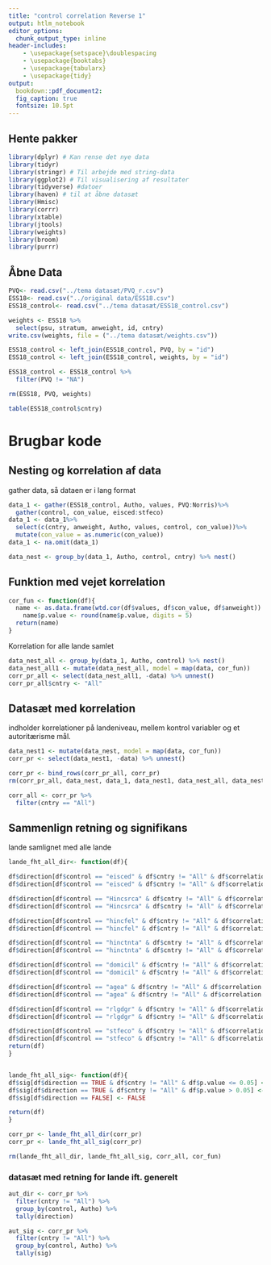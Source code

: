 ---
title: "control correlation Reverse 1"
output: htlm_notebook
editor_options: 
  chunk_output_type: inline
header-includes:
    - \usepackage{setspace}\doublespacing
    - \usepackage{booktabs} 
    - \usepackage{tabularx}
    - \usepackage{tidy}
output:   
  bookdown::pdf_document2:
  fig_caption: true
  fontsize: 10.5pt
---

## Hente pakker

```{r hente-pakker, message=FALSE, include=FALSE, echo=FALSE}
library(dplyr) # Kan rense det nye data
library(tidyr)
library(stringr) # Til arbejde med string-data
library(ggplot2) # Til visualisering af resultater
library(tidyverse) #datoer
library(haven) # til at åbne datasæt 
library(Hmisc)
library(corrr)
library(xtable)
library(jtools)
library(weights)
library(broom)
library(purrr)
```

## Åbne Data

```{r}
PVQ<- read.csv("../tema datasæt/PVQ_r.csv")
ESS18<- read.csv("../original data/ESS18.csv")
ESS18_control<- read.csv("../tema datasæt/ESS18_control.csv")
```

```{r}
weights <- ESS18 %>%
  select(psu, stratum, anweight, id, cntry)
write.csv(weights, file = ("../tema datasæt/weights.csv"))
```

```{r, include=FALSE, echo=FALSE}
ESS18_control <- left_join(ESS18_control, PVQ, by = "id")
ESS18_control <- left_join(ESS18_control, weights, by = "id")
```

```{r}
ESS18_control <- ESS18_control %>%
  filter(PVQ != "NA")
```

```{r}
rm(ESS18, PVQ, weights)
```

```{r}
table(ESS18_control$cntry)
```


# Brugbar kode

## Nesting og korrelation af data

gather data, så dataen er i lang format

```{r}
data_1 <- gather(ESS18_control, Autho, values, PVQ:Norris)%>%
  gather(control, con_value, eisced:stfeco)
data_1 <- data_1%>%
  select(c(cntry, anweight, Autho, values, control, con_value))%>%
  mutate(con_value = as.numeric(con_value))
data_1 <- na.omit(data_1)
```

```{r}
data_nest <- group_by(data_1, Autho, control, cntry) %>% nest()
```

## Funktion med vejet korrelation

```{r}
cor_fun <- function(df){
  name <- as.data.frame(wtd.cor(df$values, df$con_value, df$anweight))
    name$p.value <- round(name$p.value, digits = 5)
  return(name)
}
```

Korrelation for alle lande samlet

```{r}
data_nest_all <- group_by(data_1, Autho, control) %>% nest()
data_nest_all1 <- mutate(data_nest_all, model = map(data, cor_fun))
corr_pr_all <- select(data_nest_all1, -data) %>% unnest()
corr_pr_all$cntry <- "All"
```

## Datasæt med korrelation

indholder korrelationer på landeniveau, mellem kontrol variabler og et autoritærisme mål.

```{r}
data_nest1 <- mutate(data_nest, model = map(data, cor_fun))
corr_pr <- select(data_nest1, -data) %>% unnest()

corr_pr <- bind_rows(corr_pr_all, corr_pr)
rm(corr_pr_all, data_nest, data_1, data_nest1, data_nest_all, data_nest_all1)
```

```{r}
corr_all <- corr_pr %>%
  filter(cntry == "All")
```

## Sammenlign retning og signifikans

lande samlignet med alle lande

```{r}
lande_fht_all_dir<- function(df){

df$direction[df$control == "eisced" & df$cntry != "All" & df$correlation >= 0] <- FALSE
df$direction[df$control == "eisced" & df$cntry != "All" & df$correlation < 0] <- TRUE

df$direction[df$control == "Hincsrca" & df$cntry != "All" & df$correlation >= 0] <- FALSE
df$direction[df$control == "Hincsrca" & df$cntry != "All" & df$correlation < 0] <- TRUE

df$direction[df$control == "hincfel" & df$cntry != "All" & df$correlation <= 0] <- FALSE
df$direction[df$control == "hincfel" & df$cntry != "All" & df$correlation > 0] <- TRUE

df$direction[df$control == "hinctnta" & df$cntry != "All" & df$correlation >= 0] <- FALSE
df$direction[df$control == "hinctnta" & df$cntry != "All" & df$correlation < 0] <- TRUE

df$direction[df$control == "domicil" & df$cntry != "All" & df$correlation <= 0] <- FALSE
df$direction[df$control == "domicil" & df$cntry != "All" & df$correlation > 0] <- TRUE

df$direction[df$control == "agea" & df$cntry != "All" & df$correlation <= 0] <- FALSE
df$direction[df$control == "agea" & df$cntry != "All" & df$correlation > 0] <- TRUE

df$direction[df$control == "rlgdgr" & df$cntry != "All" & df$correlation <= 0] <- FALSE
df$direction[df$control == "rlgdgr" & df$cntry != "All" & df$correlation > 0] <- TRUE

df$direction[df$control == "stfeco" & df$cntry != "All" & df$correlation >= 0] <- FALSE
df$direction[df$control == "stfeco" & df$cntry != "All" & df$correlation < 0] <- TRUE
return(df)
}


lande_fht_all_sig<- function(df){
df$sig[df$direction == TRUE & df$cntry != "All" & df$p.value <= 0.05] <- TRUE
df$sig[df$direction == TRUE & df$cntry != "All" & df$p.value > 0.05] <- FALSE
df$sig[df$direction == FALSE] <- FALSE

return(df)
}
```

```{r}
corr_pr <- lande_fht_all_dir(corr_pr)
corr_pr <- lande_fht_all_sig(corr_pr)
```

```{r}
rm(lande_fht_all_dir, lande_fht_all_sig, corr_all, cor_fun)
```

### datasæt med retning for lande ift. generelt

```{r}
aut_dir <- corr_pr %>%
  filter(cntry != "All") %>%
  group_by(control, Autho) %>% 
  tally(direction)

aut_sig <- corr_pr %>%
  filter(cntry != "All") %>%
  group_by(control, Autho) %>% 
  tally(sig)

```

```{r}

```
